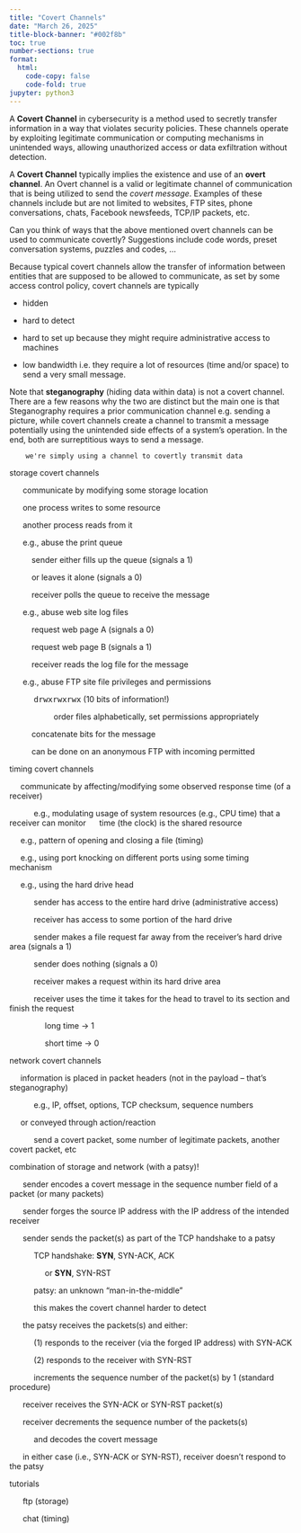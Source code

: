 ```yaml
---
title: "Covert Channels"
date: "March 26, 2025"
title-block-banner: "#002f8b"
toc: true
number-sections: true
format:
  html:
    code-copy: false
    code-fold: true
jupyter: python3
---
```


A **Covert Channel** in cybersecurity is a method used to secretly transfer
information in a way that violates security policies. These channels
operate by exploiting legitimate communication or computing mechanisms
in unintended ways, allowing unauthorized access or data exfiltration
without detection.

A **Covert Channel** typically implies the existence and use of an
**overt channel**. An Overt channel is a valid or legitimate channel of
communication that is being utilized to send the *covert message*.
Examples of these channels include but are not limited to websites, FTP
sites, phone conversations, chats, Facebook newsfeeds, TCP/IP packets,
etc.

:::{.callout-important title="Challenge Yourself"}
Can you think of ways that the above mentioned overt channels can be
used to communicate covertly?
Suggestions include code words, preset conversation systems, puzzles and
codes, ... 
:::

Because typical covert channels allow the transfer of information
between entities that are supposed to be allowed to communicate, as set
by some access control policy, covert channels are typically

* hidden

* hard to detect

* hard to set up because they might require administrative access to
  machines

* low bandwidth i.e. they require a lot of resources (time and/or space)
  to send a very small message. 

	
:::{.callout-note}
Note that **steganography** (hiding data within data) is not a covert channel.
There are a few reasons why the two are distinct but the main one is
that Steganography requires a prior communication channel e.g. sending a
picture, while covert channels create a channel to transmit a message
potentially using the unintended side effects of a system's operation.
In the end, both are surreptitious ways to send a message.
:::


		we're simply using a channel to covertly transmit data

storage covert channels  

&nbsp;&nbsp;&nbsp;&nbsp;&nbsp; communicate by modifying some storage location  

&nbsp;&nbsp;&nbsp;&nbsp;&nbsp; one process writes to some resource  

&nbsp;&nbsp;&nbsp;&nbsp;&nbsp; another process reads from it  


&nbsp;&nbsp;&nbsp;&nbsp;&nbsp; e.g., abuse the print queue 

&nbsp;&nbsp;&nbsp;&nbsp;&nbsp;&nbsp;&nbsp;&nbsp;&nbsp;&nbsp;sender either fills up the queue (signals a 1)  

&nbsp;&nbsp;&nbsp;&nbsp;&nbsp;&nbsp;&nbsp;&nbsp;&nbsp;&nbsp;or leaves it alone (signals a 0)   

&nbsp;&nbsp;&nbsp;&nbsp;&nbsp;&nbsp;&nbsp;&nbsp;&nbsp;&nbsp;receiver polls the queue to receive the message  

&nbsp;&nbsp;&nbsp;&nbsp;&nbsp; e.g., abuse web site log files  

&nbsp;&nbsp;&nbsp;&nbsp;&nbsp;&nbsp;&nbsp;&nbsp;&nbsp;&nbsp;request web page A (signals a 0)  

&nbsp;&nbsp;&nbsp;&nbsp;&nbsp;&nbsp;&nbsp;&nbsp;&nbsp;&nbsp;request web page B (signals a 1)  

&nbsp;&nbsp;&nbsp;&nbsp;&nbsp;&nbsp;&nbsp;&nbsp;&nbsp;&nbsp;receiver reads the log file for the message  

&nbsp;&nbsp;&nbsp;&nbsp;&nbsp; e.g., abuse FTP site file privileges and permissions  

&nbsp;&nbsp;&nbsp;&nbsp;&nbsp;&nbsp;&nbsp;&nbsp;&nbsp;&nbsp; <samp>drwxrwxrwx</samp> (10 bits of information!) 

&nbsp;&nbsp;&nbsp;&nbsp;&nbsp;&nbsp;&nbsp;&nbsp;&nbsp;&nbsp;&nbsp;&nbsp;&nbsp;&nbsp;&nbsp;&nbsp;&nbsp;&nbsp;&nbsp;&nbsp;order files alphabetically, set permissions appropriately  

&nbsp;&nbsp;&nbsp;&nbsp;&nbsp;&nbsp;&nbsp;&nbsp;&nbsp;&nbsp;concatenate bits for the message  

&nbsp;&nbsp;&nbsp;&nbsp;&nbsp;&nbsp;&nbsp;&nbsp;&nbsp;&nbsp;can be done on an anonymous FTP with incoming permitted  


timing covert channels  

&nbsp;&nbsp;&nbsp;&nbsp;&nbsp;communicate by affecting/modifying some observed response time (of a receiver)   

&nbsp;&nbsp;&nbsp;&nbsp;&nbsp;&nbsp;&nbsp;&nbsp;&nbsp;&nbsp; e.g., modulating usage of system resources (e.g., CPU time) that a receiver can monitor
&nbsp;&nbsp;&nbsp;&nbsp;&nbsp;time (the clock) is the shared resource

&nbsp;&nbsp;&nbsp;&nbsp;&nbsp;e.g., pattern of opening and closing a file (timing)   

&nbsp;&nbsp;&nbsp;&nbsp;&nbsp;e.g., using port knocking on different ports using some timing mechanism   

&nbsp;&nbsp;&nbsp;&nbsp;&nbsp;e.g., using the hard drive head   

&nbsp;&nbsp;&nbsp;&nbsp;&nbsp;&nbsp;&nbsp;&nbsp;&nbsp;&nbsp; sender has access to the entire hard drive (administrative access)   

&nbsp;&nbsp;&nbsp;&nbsp;&nbsp;&nbsp;&nbsp;&nbsp;&nbsp;&nbsp; receiver has access to some portion of the hard drive   

&nbsp;&nbsp;&nbsp;&nbsp;&nbsp;&nbsp;&nbsp;&nbsp;&nbsp;&nbsp; sender makes a file request far away from the receiver's hard drive area (signals a 1)   

&nbsp;&nbsp;&nbsp;&nbsp;&nbsp;&nbsp;&nbsp;&nbsp;&nbsp;&nbsp; sender does nothing (signals a 0)   

&nbsp;&nbsp;&nbsp;&nbsp;&nbsp;&nbsp;&nbsp;&nbsp;&nbsp;&nbsp; receiver makes a request within its hard drive area   

&nbsp;&nbsp;&nbsp;&nbsp;&nbsp;&nbsp;&nbsp;&nbsp;&nbsp;&nbsp; receiver uses the time it takes for the head to travel to its section and finish the request   

&nbsp;&nbsp;&nbsp;&nbsp;&nbsp;&nbsp;&nbsp;&nbsp;&nbsp;&nbsp;&nbsp;&nbsp;&nbsp;&nbsp;&nbsp; long time → 1   

&nbsp;&nbsp;&nbsp;&nbsp;&nbsp;&nbsp;&nbsp;&nbsp;&nbsp;&nbsp;&nbsp;&nbsp;&nbsp;&nbsp;&nbsp; short time → 0

network covert channels   

&nbsp;&nbsp;&nbsp;&nbsp;&nbsp;information is placed in packet headers (not in the payload – that's steganography) 

&nbsp;&nbsp;&nbsp;&nbsp;&nbsp;&nbsp;&nbsp;&nbsp;&nbsp;&nbsp; e.g., IP, offset, options, TCP checksum, sequence numbers   

&nbsp;&nbsp;&nbsp;&nbsp;&nbsp;or conveyed through action/reaction   

&nbsp;&nbsp;&nbsp;&nbsp;&nbsp;&nbsp;&nbsp;&nbsp;&nbsp;&nbsp; send a covert packet, some number of legitimate packets, another covert packet, etc   


combination of storage and network (with a patsy)!   

&nbsp;&nbsp;&nbsp;&nbsp;&nbsp; sender encodes a covert message in the sequence number field of a packet (or many packets)   

&nbsp;&nbsp;&nbsp;&nbsp;&nbsp; sender forges the source IP address with the IP address of the intended receiver   

&nbsp;&nbsp;&nbsp;&nbsp;&nbsp; sender sends the packet(s) as part of the TCP handshake to a patsy   

&nbsp;&nbsp;&nbsp;&nbsp;&nbsp;&nbsp;&nbsp;&nbsp;&nbsp;&nbsp; TCP handshake: **SYN**, SYN-ACK, ACK   

&nbsp;&nbsp;&nbsp;&nbsp;&nbsp;&nbsp;&nbsp;&nbsp;&nbsp;&nbsp;&nbsp;&nbsp;&nbsp;&nbsp;&nbsp; or **SYN**, SYN-RST   

&nbsp;&nbsp;&nbsp;&nbsp;&nbsp;&nbsp;&nbsp;&nbsp;&nbsp;&nbsp; patsy: an unknown “man-in-the-middle”   

&nbsp;&nbsp;&nbsp;&nbsp;&nbsp;&nbsp;&nbsp;&nbsp;&nbsp;&nbsp; this makes the covert channel harder to detect   

&nbsp;&nbsp;&nbsp;&nbsp;&nbsp; the patsy receives the packets(s) and either:   

&nbsp;&nbsp;&nbsp;&nbsp;&nbsp;&nbsp;&nbsp;&nbsp;&nbsp;&nbsp; (1) responds to the receiver (via the forged IP address) with SYN-ACK   

&nbsp;&nbsp;&nbsp;&nbsp;&nbsp;&nbsp;&nbsp;&nbsp;&nbsp;&nbsp; (2) responds to the receiver with SYN-RST   

&nbsp;&nbsp;&nbsp;&nbsp;&nbsp;&nbsp;&nbsp;&nbsp;&nbsp;&nbsp; increments the sequence number of the packet(s) by 1 (standard procedure)   

&nbsp;&nbsp;&nbsp;&nbsp;&nbsp; receiver receives the SYN-ACK or SYN-RST packet(s)   

&nbsp;&nbsp;&nbsp;&nbsp;&nbsp; receiver decrements the sequence number of the packets(s)   

&nbsp;&nbsp;&nbsp;&nbsp;&nbsp;&nbsp;&nbsp;&nbsp;&nbsp;&nbsp; and decodes the covert message   

&nbsp;&nbsp;&nbsp;&nbsp;&nbsp; in either case (i.e., SYN-ACK or SYN-RST), receiver doesn't respond to the patsy   


tutorials 

&nbsp;&nbsp;&nbsp;&nbsp;&nbsp; ftp (storage) 

&nbsp;&nbsp;&nbsp;&nbsp;&nbsp; chat (timing)
